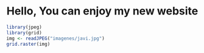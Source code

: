 <H1 align="center">Hello, You can enjoy my new website</H1>



```r
library(jpeg)
library(grid)
img <- readJPEG("imagenes/javi.jpg")
grid.raster(img)
```

<br>
